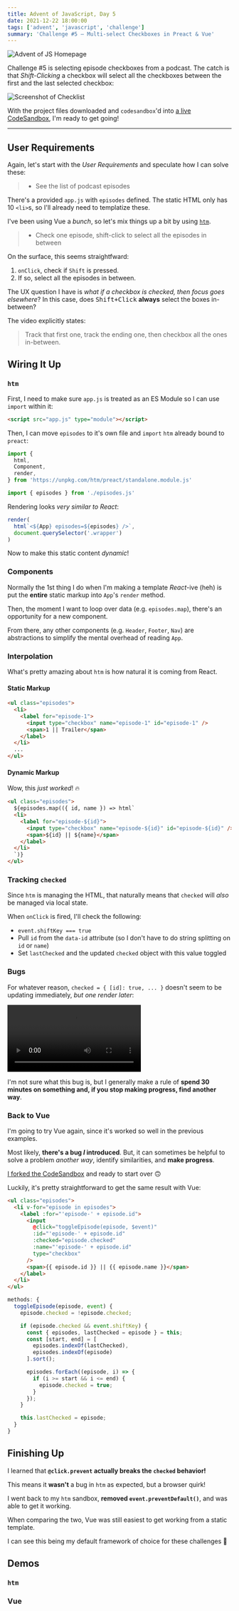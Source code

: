 ```yaml
---
title: Advent of JavaScript, Day 5
date: 2021-12-22 18:00:00
tags: ['advent', 'javascript', 'challenge']
summary: 'Challenge #5 – Multi-select Checkboxes in Preact & Vue'
---
```


![Advent of JS Homepage](/static/images/advent-of-js.png)

Challenge #5 is selecting episode checkboxes from a podcast.
The catch is that _Shift-Clicking_ a checkbox will select all the checkboxes between the first and the last selected checkbox:

![Screenshot of Checklist](/static/images/podcast.png)

With the project files downloaded and `codesandbox`'d into [a live CodeSandbox](https://codesandbox.io/s/advent-of-js-day-5-3ll65?file=/index.html), I'm ready to get going!

---

## User Requirements

Again, let's start with the _User Requirements_ and speculate how I can solve these:

> - See the list of podcast episodes

There's a provided `app.js` with `episodes` defined. The static HTML only has 10 `<li>`s, so I'll already need to templatize these.

I've been using Vue a _bunch_, so let's mix things up a bit by using [`htm`](https://github.com/developit/htm).

> - Check one episode, shift-click to select all the episodes in between

On the surface, this seems straightfward:

1. `onClick`, check if `Shift` is pressed.
1. If so, select all the episodes in between.

The UX question I have is _what if a checkbox is checked, then focus goes elsewhere_?
In this case, does <kbd>Shift+Click</kbd> **always** select the boxes in-between?

The video explicitly states:

> Track that first one, track the ending one, then checkbox all the ones in-between.

## Wiring It Up

### `htm`

First, I need to make sure `app.js` is treated as an ES Module so I can use `import` within it:

```html
<script src="app.js" type="module"></script>
```

Then, I can move `episodes` to it's own file and `import` `htm` already bound to `preact`:

```js
import {
  html,
  Component,
  render,
} from 'https://unpkg.com/htm/preact/standalone.module.js'

import { episodes } from './episodes.js'
```

Rendering looks _very similar to React_:

```js
render(
  html`<${App} episodes=${episodes} />`,
  document.querySelector('.wrapper')
)
```

Now to make this static content _dynamic_!

### Components

Normally the 1st thing I do when I'm making a template _React_-ive (heh)
is put the **entire** static markup into `App`'s `render` method.

Then, the moment I want to loop over data (e.g. `episodes.map`),
there's an opportunity for a new component.

From there, any other components (e.g. `Header`, `Footer`, `Nav`) are abstractions
to simplify the mental overhead of reading `App`.

### Interpolation

What's pretty amazing about `htm` is how natural it is coming from React.

#### Static Markup

```html
<ul class="episodes">
  <li>
    <label for="episode-1">
      <input type="checkbox" name="episode-1" id="episode-1" />
      <span>1 || Trailer</span>
    </label>
  </li>
  ...
</ul>
```

#### Dynamic Markup

Wow, this _just worked_! 🔥

```html
<ul class="episodes">
  ${episodes.map(({ id, name }) => html`
  <li>
    <label for="episode-${id}">
      <input type="checkbox" name="episode-${id}" id="episode-${id}" />
      <span>${id} || ${name}</span>
    </label>
  </li>
  `)}
</ul>
```

### Tracking `checked`

Since `htm` is managing the HTML, that naturally means that `checked` will _also_ be managed via local state.

When `onClick` is fired, I'll check the following:

- `event.shiftKey === true`
- Pull `id` from the `data-id` attribute (so I don't have to do string splitting on `id` or `name`)
- Set `lastChecked` and the updated `checked` object with this value toggled

### Bugs

For whatever reason, `checked = { [id]: true, ... }` doesn't seem to be updating immediately, _but one render later_:

<video controls>
  <source src="/static/images/preact-bug.mp4" type="video/mp4" />
</video>

I'm not sure what this bug is, but I generally make a rule of **spend 30 minutes on something and, if you stop making progress, find another way**.

### Back to Vue

I'm going to try Vue again, since it's worked so well in the previous examples.

Most likely, **there's a bug _I_ introduced**. But, it can sometimes be helpful to solve a problem _another way_, identify similarities, and **make progress**.

[I forked the CodeSandbox](https://codesandbox.io/s/advent-of-js-day-5-vue-gc22m) and ready to start over 🙃

Luckily, it's pretty straightforward to get the same result with Vue:

```html
<ul class="episodes">
  <li v-for="episode in episodes">
    <label :for="'episode-' + episode.id">
      <input
        @click="toggleEpisode(episode, $event)"
        :id="'episode-' + episode.id"
        :checked="episode.checked"
        :name="'episode-' + episode.id"
        type="checkbox"
      />
      <span>{{ episode.id }} || {{ episode.name }}</span>
    </label>
  </li>
</ul>
```

```js
methods: {
  toggleEpisode(episode, event) {
    episode.checked = !episode.checked;

    if (episode.checked && event.shiftKey) {
      const { episodes, lastChecked = episode } = this;
      const [start, end] = [
        episodes.indexOf(lastChecked),
        episodes.indexOf(episode)
      ].sort();

      episodes.forEach((episode, i) => {
        if (i >= start && i <= end) {
          episode.checked = true;
        }
      });
    }

    this.lastChecked = episode;
  }
}
```

## Finishing Up

I learned that **`@click.prevent` actually breaks the `checked` behavior!**

This means it **wasn't** a bug in `htm` as expected, but a browser quirk!

I went back to my `htm` sandbox, **removed `event.preventDefault()`**, and was able to get it working.

When comparing the two, Vue was still easiest to get working from a static template.

I can see this being my default framework of choice for these challenges 💪

## Demos

### `htm`

<CodeSandbox codeSandboxId="advent-of-js-day-5-3ll65" />

### Vue

<CodeSandbox codeSandboxId="advent-of-js-day-5-vue-gc22m" />
